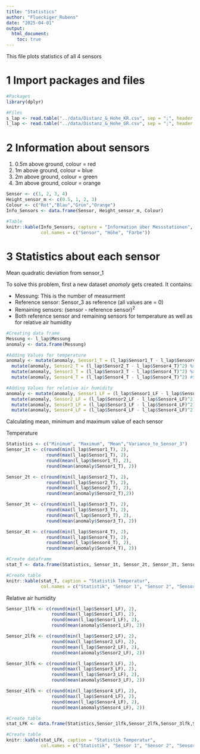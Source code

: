```yaml
---
title: "Statistics"
author: "Flueckiger_Rubens"
date: "2025-04-01"
output: 
  html_document:
    toc: true
---
```


This file plots statistics of all 4 sensors

# 1 Import packages and files

```r
#Packages
library(dplyr)

#Files
s_lap <- read.table("../data/Distanz_&_Hohe_KR.csv", sep = ";", header = T)
l_lap <- read.table("../data/Distanz_&_Hohe_GR.csv", sep = ";", header = T)
```

# 2 Information about sensors

1.  0.5m above ground, colour = red
2.  1m above ground, colour = blue
3.  2m above ground, colour = green
4.  3m above ground, colour = orange

```r
Sensor <- c(1, 2, 3, 4)
Height_sensor_m <- c(0.5, 1, 2, 3)
Colour <- c("Rot","Blau","Grün","Orange")
Info_Sensors <- data.frame(Sensor, Height_sensor_m, Colour)

#Table
knitr::kable(Info_Sensors, capture = "Information über Messstationen",
             col.names = c("Sensor", "Höhe", "Farbe"))
```

# 3 Statistics about each sensor

Mean quadratic deviation from sensor_1

To solve this problem, first a new dataset *anomaly* gets created. It contains:

-   Messung: This is the number of measurment
-   Reference sensor: Sensor_3 as reference (all values are = 0)
-   Remaining sensors: (sensor - reference sensor)$^2$
-   Both reference sensor and remaining sensors for temperature as well as for relative air humidity

```r
#Creating data frame
Messung <- l_lap$Messung
anomaly <- data.frame(Messung)

#Adding Values for temperature
anomaly <- mutate(anomaly, Sensor1_T = (l_lap$Sensor1_T - l_lap$Sensor4_T)^2) %>% #Sensor_0.5
  mutate(anomaly, Sensor2_T = (l_lap$Sensor2_T - l_lap$Sensor4_T)^2) %>% #Sensor_1
  mutate(anomaly, Sensor3_T = (l_lap$Sensor3_T - l_lap$Sensor4_T)^2) %>% #Sensor_2
  mutate(anomaly, Sensor4_T = (l_lap$Sensor4_T - l_lap$Sensor4_T)^2) #Sensor_3

#Adding Values for relative air humidity
anomaly <- mutate(anomaly, Sensor1_LF = (l_lap$Sensor1_LF - l_lap$Sensor4_LF)^2) %>% #Sensor_0.5
  mutate(anomaly, Sensor2_LF = (l_lap$Sensor2_LF - l_lap$Sensor4_LF)^2) %>% #Sensor_1
  mutate(anomaly, Sensor3_LF = (l_lap$Sensor3_LF - l_lap$Sensor4_LF)^2) %>% #Sensor_2
  mutate(anomaly, Sensor4_LF = (l_lap$Sensor4_LF - l_lap$Sensor4_LF)^2) #Sensor_3
```

Calculating mean, minimum and maximum value of each sensor

Temperature

```r
Statistics <- c("Minimum", "Maximum", "Mean","Variance_to_Sensor_3")
Sensor_1t <- c(round(min(l_lap$Sensor1_T), 2),
               round(max(l_lap$Sensor1_T), 2),
               round(mean(l_lap$Sensor1_T), 2),
               round(mean(anomaly$Sensor1_T), 2))

Sensor_2t <- c(round(min(l_lap$Sensor2_T), 2),
               round(max(l_lap$Sensor2_T), 2),
               round(mean(l_lap$Sensor2_T), 2),
               round(mean(anomaly$Sensor2_T),2))

Sensor_3t <- c(round(min(l_lap$Sensor3_T), 2),
               round(max(l_lap$Sensor3_T), 2),
               round(mean(l_lap$Sensor3_T), 2),
               round(mean(anomaly$Sensor3_T), 2))

Sensor_4t <- c(round(min(l_lap$Sensor4_T), 2),
               round(max(l_lap$Sensor4_T), 2),
               round(mean(l_lap$Sensor4_T), 2),
               round(mean(anomaly$Sensor4_T), 2))

#Create dataframe
stat_T <- data.frame(Statistics, Sensor_1t, Sensor_2t, Sensor_3t, Sensor_4t)

#Create table
knitr::kable(stat_T, caption = "Statistik Temperatur",
             col.names = c("Statistik", "Sensor 1", "Sensor 2", "Sensor 3", "Sensor 4"))
```

Relative air humidity

```r
Sensor_1lfk <- c(round(min(l_lap$Sensor1_LF), 2),
                 round(max(l_lap$Sensor1_LF), 2),
                 round(mean(l_lap$Sensor1_LF), 2),
                 round(mean(anomaly$Sensor1_LF), 2))

Sensor_2lfk <- c(round(min(l_lap$Sensor2_LF), 2),
                 round(max(l_lap$Sensor2_LF), 2),
                 round(mean(l_lap$Sensor2_LF), 2),
                 round(mean(anomaly$Sensor2_LF), 2))

Sensor_3lfk <- c(round(min(l_lap$Sensor3_LF), 2),
                 round(max(l_lap$Sensor3_LF), 2),
                 round(mean(l_lap$Sensor3_LF), 2),
                 round(mean(anomaly$Sensor3_LF), 2))

Sensor_4lfk <- c(round(min(l_lap$Sensor4_LF), 2),
                 round(max(l_lap$Sensor4_LF), 2),
                 round(mean(l_lap$Sensor4_LF), 2),
                 round(mean(anomaly$Sensor4_LF), 2))

#Create table
stat_LFK <- data.frame(Statistics,Sensor_1lfk,Sensor_2lfk,Sensor_3lfk,Sensor_4lfk)

#Create table
knitr::kable(stat_LFK, caption = "Statistik Temperatur",
             col.names = c("Statistik", "Sensor 1", "Sensor 2", "Sensor 3", "Sensor 4"))
```
